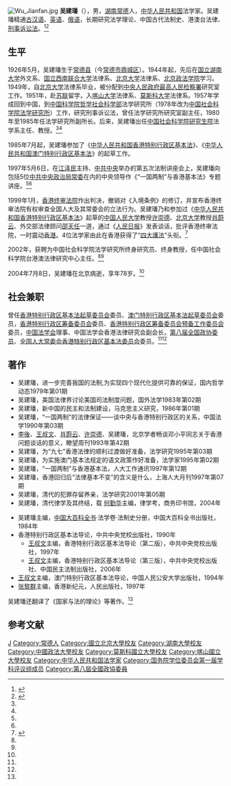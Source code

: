 [[File:Wu_Jianfan.jpg|thumb]]
'''吴建璠'''（{{bd|1926年|5月|2004年|7月8日}}），男，[[湖南省|湖南]][[常德县|常德]]人，[[中华人民共和国|中华人民共和国]]法学家。吴建璠精通[[古代汉语|古汉语]]、[[英语|英语]]、[[俄语|俄语]]，长期研究法学理论、中国古代法制史、港澳台法律、[[刑事诉讼法|刑事诉讼法]]。<ref name="hn">{{Cite web|title=吴建璠|url=http://www.library.hn.cn/hxrw/xdrw/shkx/wujianfan.htm|accessdate=2013-05-27|work=湖南省图书馆|archive-url=https://web.archive.org/web/20160304195921/http://www.library.hn.cn/hxrw/xdrw/shkx/wujianfan.htm|archive-date=2016-03-04|dead-url=no}}</ref><ref name="xhw">{{Cite web|title=我国著名法学家吴建璠逝世|url=http://news.xinhuanet.com/newscenter/2004-07/15/content_1603714.htm|date=2004-07-15|work=新华网}}</ref>

==生平==
1926年5月，吴建璠生于[[常德县|常德县]]（今[[常德市|常德市]][[鼎城区|鼎城区]]）。1944年起，先后在[[国立湖南大学|国立湖南大学]]外文系、[[国立西南联合大学|国立西南联合大学]]法律系、[[北京大学|北京大学]]法律系、[[北京政法学院|北京政法学院]]学习。1949年，自[[北京大学|北京大学]]法律系毕业，被分配到[[中央人民政府最高人民检察署|中央人民政府最高人民检察署]]研究室工作。1951年，赴[[苏联|苏联]]留学，入[[喀山联邦大学|喀山大学]]法律系、[[莫斯科大学|莫斯科大学]]法律系。1957年学成回到中国，到[[中国科学院哲学社会科学部|中国科学院哲学社会科学部]]法学研究所（1978年改为[[中国社会科学院法学研究所|中国社会科学院法学研究所]]）工作，研究刑事诉讼法，曾任法学研究所研究室副主任，1980年至1985年任法学研究所副所长。后来，吴建璠出任[[中国社会科学院研究生院|中国社会科学院研究生院]]法学系主任、教授。<ref name="hn" /><ref name="xhw" />

1985年7月起，吴建璠参加了《[[中华人民共和国香港特别行政区基本法|中华人民共和国香港特别行政区基本法]]》、《[[中华人民共和国澳门特别行政区基本法|中华人民共和国澳门特别行政区基本法]]》的起草工作。

1997年5月6日，在[[江泽民|江泽民]]主持、[[中国共产党中央委员会|中共中央]]举办的第五次法制讲座会上，吴建璠向包括5位[[中共中央政治局常委|中共中央政治局常委]]在内的中央领导作《“一国两制”与香港基本法》专题讲座。<ref name="hn" /><ref name="xhw" />

1999年1月，[[香港终审法院|香港终审法院]]作出判决，撤销对《入境条例》的修订，并宣布香港终审法院有权审查全国人大及其常委会的立法行为。吴建璠乃和参加过《[[中华人民共和国香港特别行政区基本法|中华人民共和国香港特别行政区基本法]]》起草的[[中国人民大学|中国人民大学]]教授[[许崇德|许崇德]]、[[北京大学|北京大学]]教授[[肖蔚云|肖蔚云]]、外交部法律顾问[[邵天任|邵天任]]一道，通过《[[人民日报|人民日报]]》发表谈话，批评香港终审法院，一时震动[[香港|香港]]。4位法学家由此在香港获得了“[[四大護法_(基本法)|四大護法]]”头衔。<ref name="gmw">{{Cite web|title=许崇德：学而为宪六十载|url=http://politics.gmw.cn/2013-02/21/content_6763417.htm|accessdate=2013-02-21|work=光明网}}</ref>

2002年，获聘为中国社会科学院法学研究所终身研究员、终身教授，任中国社会科学院台港澳法律研究中心主任。<ref name="hn" /><ref name="xhw" />

2004年7月8日，吴建璠在北京病逝，享年78岁。<ref name="xhw" />

== 社会兼职 ==
曾任[[香港特别行政区基本法起草委员会|香港特别行政区基本法起草委员会]]委员、[[澳门特别行政区基本法起草委员会|澳门特别行政区基本法起草委员会]]委员，[[香港特别行政区筹备委员会|香港特别行政区筹备委员会]]委员、[[香港特别行政区筹备委员会预备工作委员会|香港特别行政区筹备委员会预备工作委员会]]委员，[[中国法学会|中国法学会]]理事、中国法学会香港法律研究会副会长，[[第八届全国政协委员|第八届全国政协委员]]、[[全国人大常委会香港特别行政区基本法委员会|全国人大常委会香港特别行政区基本法委员会]]委员。<ref name="hn" /><ref name="xhw" />

== 著作 ==
*吴建璠，进一步完善我国的法制,为实现四个现代化提供可靠的保证，国内哲学动态1979年第01期
*吴建璠，美国法律界讨论美国司法制度问题，国外法学1983年第02期 
*吴建璠，新中国的民主和法制建设，马克思主义研究，1986年第01期
*吴建璠，“一国两制”的法律保证——谈中央与香港特别行政区的关系，中国法学1990年第03期
*[[李後_(中国)|李後]]、[[王叔文|王叔文]]、[[肖蔚云|肖蔚云]]、[[许崇德|许崇德]]、吴建璠，北京学者畅谈邓小平同志关于香港问题谈话的意义，瞭望周刊1993年第42期
*吴建璠，为“九七”香港法律的顺利过渡做好准备，法学研究1995年第03期
*吴建璠，为实施澳门基本法规定的语文政策作好准备，法学家1995年第02期 
*吴建璠，“一国两制”与香港基本法，人大工作通讯1997年第12期
*吴建璠，香港回归后“法律基本不变”的含义是什么，上海人大月刊1997年第07期
*吴建璠，清代的犯罪存留养亲，法学研究2001年第05期    
*吴建璠，清代律学及其终结，载 [[何勤华|何勤华]]主编，律学考，商务印书馆，2004年

*吴建璠主编，[[中国大百科全书|中国大百科全书]]·法学卷·法制史分册，中国大百科全书出版社，1984年
*香港特别行政区基本法导论，中共中央党校出版社，1990年
**[[王叔文|王叔文]]主编，香港特别行政区基本法导论（第二版），中共中央党校出版社，1997年
**[[王叔文|王叔文]]主编，香港特别行政区基本法导论（第三版），中共中央党校出版社、中国民主法制出版社，2006年
*[[王叔文|王叔文]]主编，澳门特别行政区基本法导论，中国人民公安大学出版社，1994年
*[[张黎群|张黎群]]主编，香港新纪元，人民出版社，1997年

吴建璠还翻译了《国家与法的理论》等著作。<ref name="hn" />

== 参考文献 ==
{{reflist}}

{{国务院学位委员会第一届学科评议组/法学}}

{{Authority control}}
{{DEFAULTSORT:Wu吴}}
[[Category:吴姓|J]]
[[Category:常德人|Category:常德人]]
[[Category:國立北京大學校友|Category:國立北京大學校友]]
[[Category:湖南大學校友|Category:湖南大學校友]]
[[Category:中國政法大學校友|Category:中國政法大學校友]]
[[Category:莫斯科國立大學校友|Category:莫斯科國立大學校友]]
[[Category:喀山國立大學校友|Category:喀山國立大學校友]]
[[Category:中华人民共和国法学家|Category:中华人民共和国法学家]]
[[Category:国务院学位委员会第一届学科评议组成员|Category:国务院学位委员会第一届学科评议组成员]]
[[Category:第八屆全國政協委員|Category:第八屆全國政協委員]]